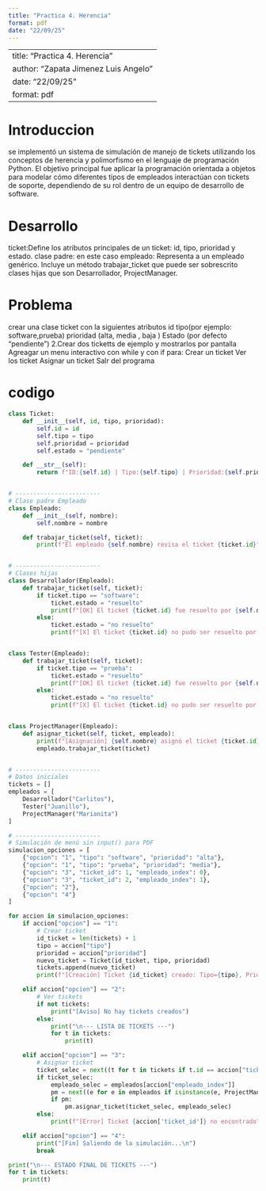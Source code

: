 ---
title: "Practica 4. Herencia"
format: pdf
date: "22/09/25"
---

---
title: "Practica 4. Herencia"
author: "Zapata Jimenez Luis Angelo"
date: "22/09/25"
format: pdf
---
# Introduccion

se implementó un sistema de simulación de manejo de tickets utilizando los conceptos de herencia y polimorfismo en el lenguaje de programación Python.
El objetivo principal fue aplicar la programación orientada a objetos para modelar cómo diferentes tipos de empleados interactúan con tickets de soporte, dependiendo de su rol dentro de un equipo de desarrollo de software.

# Desarrollo

ticket:Define los atributos principales de un ticket: id, tipo, prioridad y estado.
clase padre: en este caso empleado: Representa a un empleado genérico. Incluye un método trabajar_ticket que puede ser sobrescrito
clases hijas que son Desarrollador, ProjectManager.

# Problema

crear una clase ticket con la siguientes atributos 
id
tipo(por ejemplo: software,prueba)
prioridad (alta, media , baja )
Estado (por defecto "pendiente")
2.Crear dos ticketts de ejemplo y mostrarlos por pantalla 
Agreagar un menu interactivo con while y con if para:
Crear un ticket
Ver los ticket
Asignar un ticket
Salr del programa 

# codigo
```{python}
class Ticket:
    def __init__(self, id, tipo, prioridad):
        self.id = id
        self.tipo = tipo
        self.prioridad = prioridad
        self.estado = "pendiente"

    def __str__(self):
        return f"ID:{self.id} | Tipo:{self.tipo} | Prioridad:{self.prioridad} | Estado:{self.estado}"


# ------------------------
# Clase padre Empleado
class Empleado:
    def __init__(self, nombre):
        self.nombre = nombre

    def trabajar_ticket(self, ticket):
        print(f"El empleado {self.nombre} revisa el ticket {ticket.id}")


# ------------------------
# Clases hijas
class Desarrollador(Empleado):
    def trabajar_ticket(self, ticket):
        if ticket.tipo == "software":
            ticket.estado = "resuelto"
            print(f"[OK] El ticket {ticket.id} fue resuelto por {self.nombre}")
        else:
            ticket.estado = "no resuelto"
            print(f"[X] El ticket {ticket.id} no pudo ser resuelto por {self.nombre}")


class Tester(Empleado):
    def trabajar_ticket(self, ticket):
        if ticket.tipo == "prueba":
            ticket.estado = "resuelto"
            print(f"[OK] El ticket {ticket.id} fue resuelto por {self.nombre}")
        else:
            ticket.estado = "no resuelto"
            print(f"[X] El ticket {ticket.id} no pudo ser resuelto por {self.nombre}")


class ProjectManager(Empleado):
    def asignar_ticket(self, ticket, empleado):
        print(f"[Asignación] {self.nombre} asignó el ticket {ticket.id} al empleado {empleado.nombre}")
        empleado.trabajar_ticket(ticket)


# ------------------------
# Datos iniciales
tickets = []
empleados = [
    Desarrollador("Carlitos"),
    Tester("Juanillo"),
    ProjectManager("Marianita")
]

# ------------------------
# Simulación de menú sin input() para PDF
simulacion_opciones = [
    {"opcion": "1", "tipo": "software", "prioridad": "alta"},
    {"opcion": "1", "tipo": "prueba", "prioridad": "media"},
    {"opcion": "3", "ticket_id": 1, "empleado_index": 0},
    {"opcion": "3", "ticket_id": 2, "empleado_index": 1},
    {"opcion": "2"},
    {"opcion": "4"}
]

for accion in simulacion_opciones:
    if accion["opcion"] == "1":
        # Crear ticket
        id_ticket = len(tickets) + 1
        tipo = accion["tipo"]
        prioridad = accion["prioridad"]
        nuevo_ticket = Ticket(id_ticket, tipo, prioridad)
        tickets.append(nuevo_ticket)
        print(f"[Creación] Ticket {id_ticket} creado: Tipo={tipo}, Prioridad={prioridad}")

    elif accion["opcion"] == "2":
        # Ver tickets
        if not tickets:
            print("[Aviso] No hay tickets creados")
        else:
            print("\n--- LISTA DE TICKETS ---")
            for t in tickets:
                print(t)

    elif accion["opcion"] == "3":
        # Asignar ticket
        ticket_selec = next((t for t in tickets if t.id == accion["ticket_id"]), None)
        if ticket_selec:
            empleado_selec = empleados[accion["empleado_index"]]
            pm = next((e for e in empleados if isinstance(e, ProjectManager)), None)
            if pm:
                pm.asignar_ticket(ticket_selec, empleado_selec)
        else:
            print(f"[Error] Ticket {accion['ticket_id']} no encontrado")

    elif accion["opcion"] == "4":
        print("[Fin] Saliendo de la simulación...\n")
        break

print("\n--- ESTADO FINAL DE TICKETS ---")
for t in tickets:
    print(t)
```